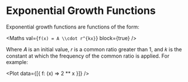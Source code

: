 
<Meta title="Plot/Gallery/Exponential Growth Functions" component={Plot} />

# Exponential Growth Functions

Exponential growth functions are functions of the form:

<Maths val={`f(x) = A \\cdot r^{kx}`} block={true} />

Where 𝐴 is an initial value, 𝑟 is a common ratio greater than 1, and 𝑘 is the constant at which the frequency of the common ratio is applied. For example:

<Plot data={[{ f: (x) => 2 ** x }]} />
